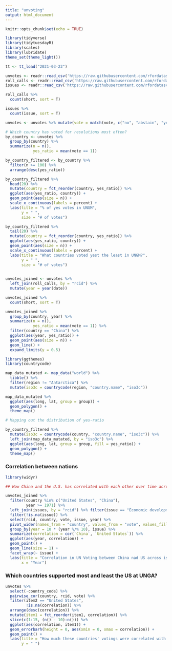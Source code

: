 ```yaml
---
title: "unvoting"
output: html_document
---
```


```r
knitr::opts_chunk$set(echo = TRUE)
```

```r
library(tidyverse)
library(tidytuesdayR)
library(scales)
library(lubridate)
theme_set(theme_light())
```

```r
tt <- tt_load("2021-03-23")

unvotes <- readr::read_csv('https://raw.githubusercontent.com/rfordatascience/tidytuesday/master/data/2021/2021-03-23/unvotes.csv')
roll_calls <- readr::read_csv('https://raw.githubusercontent.com/rfordatascience/tidytuesday/master/data/2021/2021-03-23/roll_calls.csv')
issues <- readr::read_csv('https://raw.githubusercontent.com/rfordatascience/tidytuesday/master/data/2021/2021-03-23/issues.csv')

roll_calls %>% 
  count(short, sort = T)

issues %>% 
  count(issue, sort = T)
```

```r
unvotes <- unvotes %>% mutate(vote = match(vote, c("no", "abstain", "yes")) - 2)
```

```r
# Which country has voted for resolutions most often?
by_country <- unvotes %>% 
  group_by(country) %>% 
  summarize(n = n(), 
            yes_ratio = mean(vote == 1)) 

by_country_filtered <- by_country %>% 
  filter(n >= 100) %>% 
  arrange(desc(yes_ratio))

by_country_filtered %>% 
  head(20) %>% 
  mutate(country = fct_reorder(country, yes_ratio)) %>% 
  ggplot(aes(yes_ratio, country)) +
  geom_point(aes(size = n)) +
  scale_x_continuous(labels = percent) +
  labs(title = "% of yes votes in UNGM", 
       y = " ", 
       size = "# of votes")

by_country_filtered %>% 
  tail(20) %>%  
  mutate(country = fct_reorder(country, yes_ratio)) %>% 
  ggplot(aes(yes_ratio, country)) +
  geom_point(aes(size = n)) +
  scale_x_continuous(labels = percent) +
  labs(title = "What countries voted yest the least in UNGM?", 
       y = " ", 
       size = "# of votes")
  
```

```r
unvotes_joined <- unvotes %>% 
  left_join(roll_calls, by = "rcid") %>% 
  mutate(year = year(date))

unvotes_joined %>% 
  count(short, sort = T)

unvotes_joined %>% 
  group_by(country, year) %>% 
  summarize(n = n(), 
            yes_ratio = mean(vote == 1)) %>% 
  filter(country == "China") %>% 
  ggplot(aes(year, yes_ratio)) +
  geom_point(aes(size = n)) +
  geom_line() +
  expand_limits(y = 0.5)

```


```r
library(ggthemes) 
library(countrycode)

map_data_mutated <- map_data("world") %>% 
  tibble() %>% 
  filter(region != "Antarctica") %>%
  mutate(iso3c = countrycode(region, "country.name", "iso3c"))

map_data_mutated %>% 
  ggplot(aes(long, lat, group = group)) +
  geom_polygon() +
  theme_map()

# Mapping out the distribution of yes-ratio 

by_country_filtered %>% 
  mutate(iso3c = countrycode(country, "country.name", "iso3c")) %>% 
  left_join(map_data_mutated, by = "iso3c") %>% 
  ggplot(aes(long, lat, group = group, fill = yes_ratio)) +
  geom_polygon() +
  theme_map()

```


### Correlation between nations


```r
library(widyr)

## How China and the U.S. has correlated with each other over time across issue areas?

unvotes_joined %>% 
  filter(country %in% c("United States", "China"), 
         year >= 1971) %>%
  left_join(issues, by = "rcid") %>% filter(issue == "Economic development")
  filter(!is.na(issue)) %>% 
  select(rcid, country, vote, issue, year) %>% 
  pivot_wider(names_from = "country", values_from = "vote", values_fill = 0) %>% 
  group_by(year = 10 * (year %/% 10), issue) %>% 
  summarize(correlation = cor(`China`, `United States`)) %>% 
  ggplot(aes(year, correlation)) +
  geom_point() +
  geom_line(size = 1) +
  facet_wrap(~ issue) +
  labs(title = "Correlation in UN Voting between China nad US across issue areas (each decade)", 
       x = "Year")
```

### Which countries supported most and least the US at UNGA?


```r
unvotes %>% 
  select(-country_code) %>% 
  pairwise_cor(country, rcid, vote) %>% 
  filter(item2 == "United States", 
         !is.na(correlation)) %>% 
  arrange(desc(correlation)) %>% 
  mutate(item1 = fct_reorder(item1, correlation)) %>% 
  slice(c(1:15, (n() - 10):n())) %>% 
  ggplot(aes(correlation, item1)) +
  geom_errorbarh(height = 0, aes(xmin = 0, xmax = correlation)) +
  geom_point() +
  labs(title = "How much these countries' votings were correlated with the US?", 
       y = " ")
 
```

